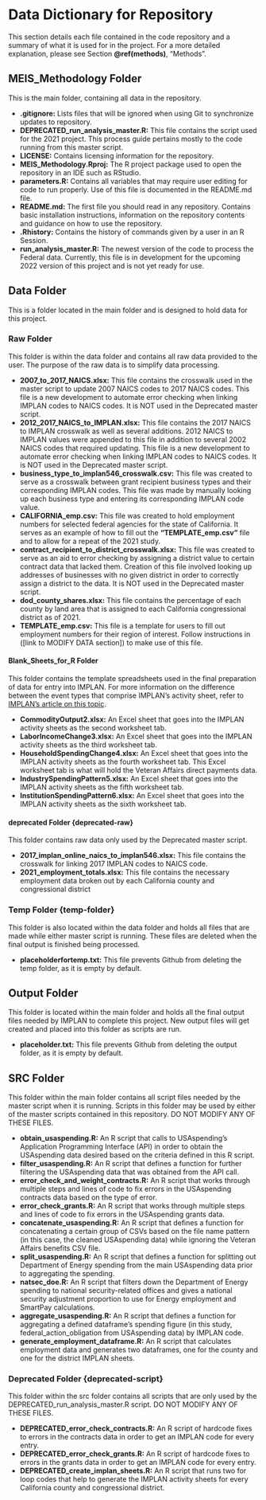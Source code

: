 # Data Dictionary for Repository
This section details each file contained in the code repository and a summary of what it is used for in the project. For a more detailed explanation, please see Section **\@ref(methods)**, "Methods".  

## MEIS_Methodology Folder {#MEIS-folder}
This is the main folder, containing all data in the repository. 

- **.gitignore:** Lists files that will be ignored when using Git to synchronize updates to repository. 
- **DEPRECATED_run_analysis_master.R:** This file contains the script used for the 2021 project. This process guide pertains mostly to the code running from this master script. 
- **LICENSE:** Contains licensing information for the repository. 
- **MEIS_Methodology.Rproj:** The R project package used to open the repository in an IDE such as RStudio. 
- **parameters.R:** Contains all variables that may require user editing for code to run properly. Use of this file is documented in the README.md file. 
- **README.md:** The first file you should read in any repository. Contains basic installation instructions, information on the repository contents and guidance on how to use the repository. 
- **.Rhistory:** Contains the history of commands given by a user in an R Session. 
- **run_analysis_master.R:** The newest version of the code to process the Federal data. Currently, this file is in development for the upcoming 2022 version of this project and is not yet ready for use. 

## Data Folder {#data-folder}
This is a folder located in the main folder and is designed to hold data for this project.

### Raw Folder {#raw-folder}
This folder is within the data folder and contains all raw data provided to the user. The purpose of the raw data is to simplify data processing. 

- **2007_to_2017_NAICS.xlsx:** This file contains the crosswalk used in the master script to update 2007 NAICS codes to 2017 NAICS codes. This file is a new development to automate error checking when linking IMPLAN codes to NAICS codes. It is NOT used in the Deprecated master script. 
- **2012_2017_NAICS_to_IMPLAN.xlsx:** This file contains the 2017 NAICS to IMPLAN crosswalk as well as several additions. 2012 NAICS to IMPLAN values were appended to this file in addition to several 2002 NAICS codes that required updating. This file is a new development to automate error checking when linking IMPLAN codes to NAICS codes. It is NOT used in the Deprecated master script. 
- **business_type_to_implan546_crosswalk.csv:** This file was created to serve as a crosswalk between grant recipient business types and their corresponding IMPLAN codes. This file was made by manually looking up each business type and entering its corresponding IMPLAN code value. 
- **CALIFORNIA_emp.csv:** This file was created to hold employment numbers for selected federal agencies for the state of California. It serves as an example of how to fill out the **“TEMPLATE_emp.csv”** file and to allow for a repeat of the 2021 study.    
- **contract_recipient_to_district_crosswalk.xlsx:** This file was created to serve as an aid to error checking by assigning a district value to certain contract data that lacked them. Creation of this file involved looking up addresses of businesses with no given district in order to correctly assign a district to the data. It is NOT used in the Deprecated master script.  
- **dod_county_shares.xlsx:** This file contains the percentage of each county by land area that is assigned to each California congressional district as of 2021. 
- **TEMPLATE_emp.csv:** This file is a template for users to fill out employment numbers for their region of interest. Follow instructions in ([link to MODIFY DATA section]) to make use of this file.

#### Blank_Sheets_for_R Folder {#sheets}
This folder contains the template spreadsheets used in the final preparation of data for entry into IMPLAN. For more information on the difference between the event types that comprise IMPLAN’s activity sheet, refer to [IMPLAN’s article on this topic](https://support.implan.com/hc/en-us/articles/360019638713-Explaining-Event-Types).

- **CommodityOutput2.xlsx:** An Excel sheet that goes into the IMPLAN activity sheets as the second worksheet tab. 
- **LaborIncomeChange3.xlsx:** An Excel sheet that goes into the IMPLAN activity sheets as the third worksheet tab. 
- **HouseholdSpendingChange4.xlsx:** An Excel sheet that goes into the IMPLAN activity sheets as the fourth worksheet tab. This Excel worksheet tab is what will hold the Veteran Affairs direct payments data. 
- **IndustrySpendingPattern5.xlsx:** An Excel sheet that goes into the IMPLAN activity sheets as the fifth worksheet tab. 
- **InstitutionSpendingPattern6.xlsx:** An Excel sheet that goes into the IMPLAN activity sheets as the sixth worksheet tab. 

#### deprecated Folder {deprecated-raw}
This folder contains raw data only used by the Deprecated master script. 

- **2017_implan_online_naics_to_implan546.xlsx:** This file contains the crosswalk for linking 2017 IMPLAN codes to NAICS code. 
- **2021_employment_totals.xlsx:** This file contains the necessary employment data broken out by each California county and congressional district

### Temp Folder {temp-folder}
This folder is also located within the data folder and holds all files that are made while either master script is running. These files are deleted when the final output is finished being processed. 

- **placeholderfortemp.txt:** This file prevents Github from deleting the temp folder, as it is empty by default.

## Output Folder
This folder is located within the main folder and holds all the final output files needed by IMPLAN to complete this project. New output files will get created and placed into this folder as scripts are run. 

- **placeholder.txt:** This file prevents Github from deleting the output folder, as it is empty by default.  

## SRC Folder {#src-folder}
This folder within the main folder contains all script files needed by the master script when it is running. Scripts in this folder may be used by either of the master scripts contained in this repository. DO NOT MODIFY ANY OF THESE FILES. 

- **obtain_usaspending.R:** An R script that calls to USAspending’s Application Programming Interface (API) in order to obtain the USAspending data desired based on the criteria defined in this R script. 
- **filter_usaspending.R:** An R script that defines a function for further filtering the USAspending data that was obtained from the API call. 
- **error_check_and_weight_contracts.R:** An R script that works through multiple steps and lines of code to fix errors in the USAspending contracts data based on the type of error. 
- **error_check_grants.R:** An R script that works through multiple steps and lines of code to fix errors in the USAspending grants data. 
- **concatenate_usaspending.R:** An R script that defines a function for concatenating a certain group of CSVs based on the file name pattern (in this case, the cleaned USAspending data) while ignoring the Veteran Affairs benefits CSV file. 
- **split_usaspending.R:** An R script that defines a function for splitting out Department of Energy spending from the main USAspending data prior to aggregating the spending. 
- **natsec_doe.R:** An R script that filters down the Department of Energy spending to national security-related offices and gives a national security adjustment proportion to use for Energy employment and SmartPay calculations. 
- **aggregate_usaspending.R:** An R script that defines a function for aggregating a defined dataframe’s spending figure (in this study, federal_action_obligation from USAspending data) by IMPLAN code. 
- **generate_employment_dataframe.R:** An R script that calculates employment data and generates two dataframes, one for the county and one for the district IMPLAN sheets. 

### Deprecated Folder {deprecated-script}
This folder within the src folder contains all scripts that are only used by the DEPRECATED_run_analysis_master.R script. DO NOT MODIFY ANY OF THESE FILES. 

- **DEPRECATED_error_check_contracts.R:** An R script of hardcode fixes to errors in the contracts data in order to get an IMPLAN code for every entry. 
- **DEPRECATED_error_check_grants.R:** An R script of hardcode fixes to errors in the grants data in order to get an IMPLAN code for every entry.  
- **DEPRECATED_create_implan_sheets.R:** An R script that runs two for loop codes that help to generate the IMPLAN activity sheets for every California county and congressional district. 
